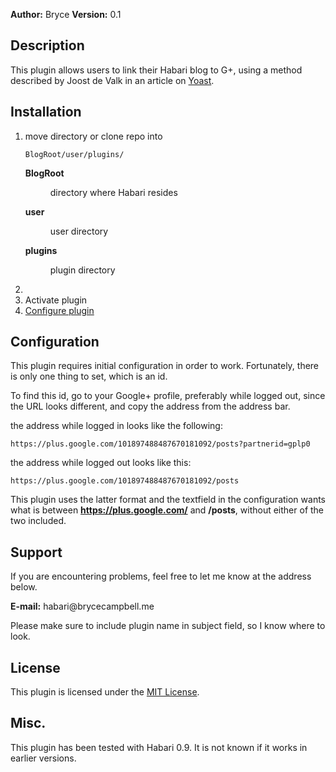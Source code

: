 '''Author:''' Bryce
'''Version:''' 0.1

==Description==

This plugin allows users to link their Habari blog to G+, using a method described by Joost de Valk in an article on [http://yoast.com/push-rel-author-head/ Yoast].

==Installation==
<ol>
<li>move directory or clone repo into
<pre>BlogRoot/user/plugins/</pre>
<dl>
<dt style="font-weight:bold">BlogRoot</dt><dd>directory where Habari resides</dd>
<dt style="font-weight:bold">user</dt><dd>user directory</dd>
<dt style="font-weight:bold">plugins</dt><dd>plugin directory</dd>
</dl>
</li>
<li>
<li>Activate plugin</li>
<li>[[#Configure | Configure plugin]]</li>
<ol>

==Configuration==

This plugin requires initial configuration in order to work. Fortunately, there is only one thing to set, which is an id.

To find this id, go to your Google+ profile, preferably while logged out, since the URL looks different, and copy the address from the address bar.

the address while logged in looks like the following:
<pre>
https://plus.google.com/101897488487670181092/posts?partnerid=gplp0
</pre>

the address while logged out looks like this:
<pre>
https://plus.google.com/101897488487670181092/posts
</pre>

This plugin uses the latter format and the textfield in the configuration wants what is between <strong>https://plus.google.com/</strong> and <strong>/posts</strong>, without either of the two included.

==Support==

If you are encountering problems, feel free to let me know at the address below.

'''E-mail:''' habari@brycecampbell.me

Please make sure to include plugin name in subject field, so I know where to look.

==License==

This plugin is licensed under the [http://opensource.org/licenses/MIT MIT License].

==Misc.==

This plugin has been tested with Habari 0.9. It is not known if it works in earlier versions.
